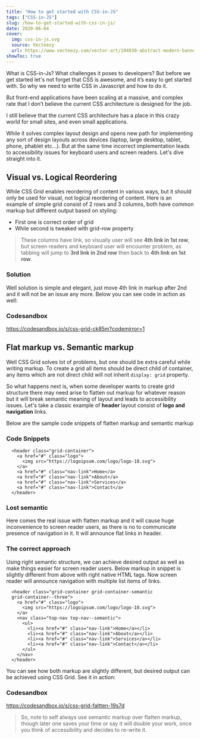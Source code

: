 ```yaml
---
title: "How to get started with CSS-in-JS"
tags: ["CSS-in-JS"]
slug: /how-to-get-started-with-css-in-js/
date: 2020-06-04
cover:
  img: css-in-js.svg
  source: Vecteezy
  url: https://www.vecteezy.com/vector-art/194930-abstract-modern-banner-theme-frame-background
showToc: true
---
```


What is CSS-in-Js? What challenges it poses to developers? But before we get started let's not forget that CSS is awesome, and it’s easy to get started with. So why we need to write CSS in Javascript and how to do it.

But front-end applications have been scaling at a massive, and complex rate that I don’t believe the current CSS architecture is designed for the job.

I still believe that the current CSS architecture has a place in this crazy world for small sites, and even small applications.

While it solves complex layout design and opens new path for implementing any sort of design layouts across devices (laptop, large desktop, tablet, phone, phablet etc...). But at the same time incorrect implementation leads to accessibility issues for keyboard users and screen readers. Let's dive straight into it.

## Visual vs. Logical Reordering

While CSS Grid enables reordering of content in various ways, but it should only be used for visual, not logical reordering of content. Here is an example of simple grid consist of 2 rows and 3 columns, both have common markup but different output based on styling:

* First one is correct order of grid
* While second is tweaked with grid-row property

> These columns have link, so visually user will see **4th link in 1st row**, but screen readers and keyboard user will encounter problem, as tabbing will jump to **3rd link in 2nd row** then back to **4th link on 1st row**.

### Solution

Well solution is simple and elegant, just move 4th link in markup after 2nd and it will not be an issue any more. Below you can see code in action as well:

### Codesandbox

https://codesandbox.io/s/css-grid-ck85m?codemirror=1

## Flat markup vs. Semantic markup

Well CSS Grid solves lot of problems, but one should be extra careful while writing markup. To create a grid all items should be direct child of container, any items which are not direct child will not inherit `display: grid` property.

So what happens next is, when some developer wants to create grid structure there may need arise to flatten out markup for whatever reason but it will break semantic meaning of layout and leads to accessibility issues. Let's take a classic example of **header** layout consist of **logo and navigation** links.

Below are the sample code snippets of flatten markup and semantic markup

### Code Snippets

``` HTML:title=Flatten-Markup
  <header class="grid-container">
    <a href="#" class="logo">
      <img src="https://logoipsum.com/logo/logo-10.svg">
    </a>
    <a href="#" class="nav-link">Home</a>
    <a href="#" class="nav-link">About</a>
    <a href="#" class="nav-link">Services</a>
    <a href="#" class="nav-link">Contact</a>
  </header>
```

### Lost semantic

Here comes the real issue with flatten markup and it will cause huge inconvenience to screen reader users, as there is no to communicate presence of navigation in it. It will announce flat links in header.

### The correct approach

Using right semantic structure, we can achieve desired output as well as make things easier for screen reader users. Below markup in snippet is slightly different from above with right native HTML tags. Now screen reader will announce navigation with multiple list items of links.


``` HTML:title=Semantic-Markup
  <header class="grid-container grid-container-semantic
  grid-container--three">
    <a href="#" class="logo">
      <img src="https://logoipsum.com/logo/logo-10.svg">
    </a>
    <nav class="top-nav top-nav--semantic">
      <ul>
        <li><a href="#" class="nav-link">Home</a></li>
        <li><a href="#" class="nav-link">About</a></li>
        <li><a href="#" class="nav-link">Services</a></li>
        <li><a href="#" class="nav-link">Contact</a></li>
      </ul>
    </nav>
  </header>
```

You can see how both markup are slightly different, but desired output can be achieved using CSS Grid. See it in action:

### Codesandbox

https://codesandbox.io/s/css-grid-faltten-19s7d

> So, note to self always use semantic markup over flatten markup, though later one saves your time or say it will double your work, once you think of accessibility and decides to re-write it.
